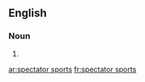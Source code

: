 ==English==

===Noun===
{{head|en|head=[[spectator]] [[sport]]s}}

# {{plural of|spectator sport}}

[[ar:spectator sports]]
[[fr:spectator sports]]